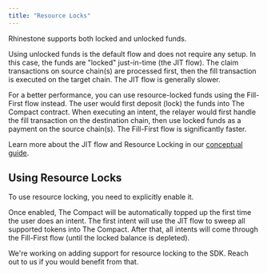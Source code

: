 ```yaml
---
title: "Resource Locks"
---
```


Rhinestone supports both locked and unlocked funds.

Using unlocked funds is the default flow and does not require any setup. In this case, the funds are "locked" just-in-time (the JIT flow). The claim transactions on source chain(s) are processed first, then the fill transaction is executed on the target chain. The JIT flow is generally slower.

For a better performance, you can use resource-locked funds using the Fill-First flow instead. The user would first deposit (lock) the funds into The Compact contract. When executing an intent, the relayer would first handle the fill transaction on the destination chain, then use locked funds as a payment on the source chain(s). The Fill-First flow is significantly faster.

Learn more about the JIT flow and Resource Locking in our [conceptual guide](../../home/concepts/rhinestone-intent-architecture#dual-mode-execution).

## Using Resource Locks

To use resource locking, you need to explicitly enable it.

Once enabled, The Compact will be automatically topped up the first time the user does an intent. The first intent will use the JIT flow to sweep all supported tokens into The Compact. After that, all intents will come through the Fill-First flow (until the locked balance is depleted).

<Note>We're working on adding support for resource locking to the SDK. Reach out to us if you would benefit from that.</Note>

